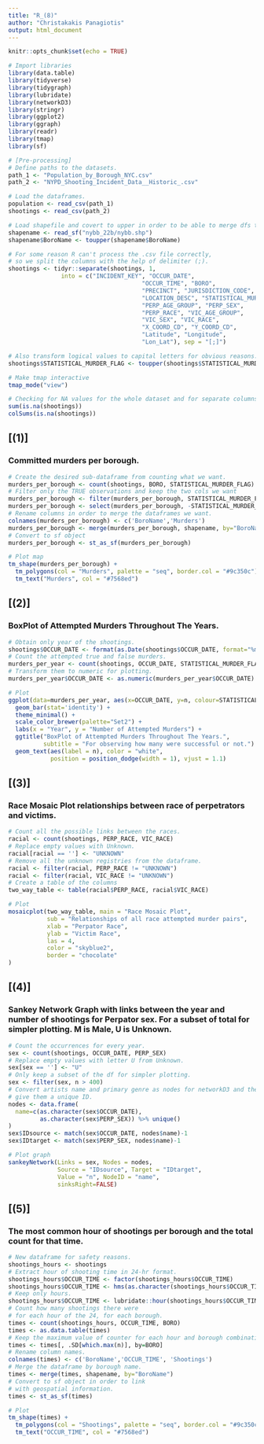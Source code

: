 ---
title: "R_(8)"
author: "Christakakis Panagiotis"
output: html_document
---

```{r setup, include=FALSE}
knitr::opts_chunk$set(echo = TRUE)
```

```{r load-packages, include=FALSE}
# Import libraries
library(data.table)
library(tidyverse)
library(tidygraph)
library(lubridate)
library(networkD3)
library(stringr)
library(ggplot2)
library(ggraph)
library(readr)
library(tmap)
library(sf)
```

```{r preprocessing_1, include=FALSE}
# [Pre-processing]
# Define paths to the datasets.  
path_1 <- "Population_by_Borough_NYC.csv"
path_2 <- "NYPD_Shooting_Incident_Data__Historic_.csv"

# Load the dataframes.
population <- read_csv(path_1)
shootings <- read_csv(path_2)

# Load shapefile and covert to upper in order to be able to merge dfs together.
shapename <- read_sf("nybb_22b/nybb.shp")
shapename$BoroName <- toupper(shapename$BoroName)

# For some reason R can't process the .csv file correctly, 
# so we split the columns with the help of delimiter (;).
shootings <- tidyr::separate(shootings, 1, 
               into = c("INCIDENT_KEY", "OCCUR_DATE",
                                      "OCCUR_TIME", "BORO",
                                      "PRECINCT", "JURISDICTION_CODE",
                                      "LOCATION_DESC", "STATISTICAL_MURDER_FLAG",
                                      "PERP_AGE_GROUP", "PERP_SEX",
                                      "PERP_RACE", "VIC_AGE_GROUP",
                                      "VIC_SEX", "VIC_RACE",
                                      "X_COORD_CD", "Y_COORD_CD",
                                      "Latitude", "Longitude",
                                      "Lon_Lat"), sep = "[;]")

# Also transform logical values to capital letters for obvious reasons.
shootings$STATISTICAL_MURDER_FLAG <- toupper(shootings$STATISTICAL_MURDER_FLAG)

# Make tmap interactive
tmap_mode("view")
```

```{r preprocessing_2, include=TRUE}
# Checking for NA values for the whole dataset and for separate columns.
sum(is.na(shootings))
colSums(is.na(shootings))
```


## [(1)]

### Committed murders per borough.
```{r 1, include=FALSE}
# Create the desired sub-dataframe from counting what we want.
murders_per_borough <- count(shootings, BORO, STATISTICAL_MURDER_FLAG)
# Filter only the TRUE observations and keep the two cols we want
murders_per_borough <- filter(murders_per_borough, STATISTICAL_MURDER_FLAG == TRUE)
murders_per_borough <- select(murders_per_borough, -STATISTICAL_MURDER_FLAG)
# Rename columns in order to merge the dataframes we want.
colnames(murders_per_borough) <- c('BoroName','Murders')
murders_per_borough <- merge(murders_per_borough, shapename, by="BoroName")
# Convert to sf object
murders_per_borough <- st_as_sf(murders_per_borough)
```

```{r plot_1, echo=TRUE, fig.height=6, fig.width=10, warning=FALSE}
# Plot map
tm_shape(murders_per_borough) + 
  tm_polygons(col = "Murders", palette = "seq", border.col = "#9c350c") + 
  tm_text("Murders", col = "#7568ed")
```


## [(2)]

### BoxPlot of Attempted Murders Throughout The Years.
```{r 2, include=FALSE}
# Obtain only year of the shootings.
shootings$OCCUR_DATE <- format(as.Date(shootings$OCCUR_DATE, format="%m/%d/%Y"),"%Y")
# Count the attempted true and false murders.
murders_per_year <- count(shootings, OCCUR_DATE, STATISTICAL_MURDER_FLAG)
# Transform them to numeric for plotting.
murders_per_year$OCCUR_DATE <- as.numeric(murders_per_year$OCCUR_DATE) 
```

```{r plot_2, echo=TRUE, fig.height=6, fig.width=10, warning=FALSE}
# Plot
ggplot(data=murders_per_year, aes(x=OCCUR_DATE, y=n, colour=STATISTICAL_MURDER_FLAG)) +
  geom_bar(stat='identity') +
  theme_minimal() + 
  scale_color_brewer(palette="Set2") +
  labs(x = "Year", y = "Number of Attempted Murders") +
  ggtitle("BoxPlot of Attempted Murders Throughout The Years.", 
          subtitle = "For observing how many were successful or not.") +
  geom_text(aes(label = n), color = "white", 
            position = position_dodge(width = 1), vjust = 1.1)
```


## [(3)]

### Race Mosaic Plot relationships between race of perpetrators and victims.
```{r 3, include=FALSE}
# Count all the possible links between the races.
racial <- count(shootings, PERP_RACE, VIC_RACE)
# Replace empty values with Unknown.
racial[racial == ''] <- "UNKNOWN"
# Remove all the unknown registries from the dataframe.
racial <- filter(racial, PERP_RACE != "UNKNOWN")
racial <- filter(racial, VIC_RACE != "UNKNOWN")
# Create a table of the columns
two_way_table <- table(racial$PERP_RACE, racial$VIC_RACE)
```

```{r plot_3, echo=TRUE, fig.height=9, fig.width=9, warning=FALSE}
# Plot
mosaicplot(two_way_table, main = "Race Mosaic Plot",
           sub = "Relationships of all race attempted murder pairs",
           xlab = "Perpator Race",
           ylab = "Victim Race",
           las = 4,
           color = "skyblue2",
           border = "chocolate"
)
```


## [(4)]

### Sankey Network Graph with links between the year and number of shootings for Perpator sex. For a subset of total for simpler plotting. M is Male, U is Unknown.
```{r 4, include=FALSE}
# Count the occurrences for every year.
sex <- count(shootings, OCCUR_DATE, PERP_SEX)
# Replace empty values with letter U from Unknown.
sex[sex == ''] <- "U"
# Only keep a subset of the df for simpler plotting.
sex <- filter(sex, n > 400)
# Convert artists name and primary genre as nodes for networkD3 and then
# give them a unique ID. 
nodes <- data.frame(
  name=c(as.character(sex$OCCUR_DATE), 
         as.character(sex$PERP_SEX)) %>% unique()
)
sex$IDsource <- match(sex$OCCUR_DATE, nodes$name)-1 
sex$IDtarget <- match(sex$PERP_SEX, nodes$name)-1
```

```{r plot_4, echo=TRUE, fig.height=6, fig.width=10, warning=FALSE}
# Plot graph
sankeyNetwork(Links = sex, Nodes = nodes,
              Source = "IDsource", Target = "IDtarget",
              Value = "n", NodeID = "name", 
              sinksRight=FALSE)
```


## [(5)]

### The most common hour of shootings per borough and the total count for that time.
```{r 5, include=FALSE}
# New dataframe for safety reasons.
shootings_hours <- shootings
# Extract hour of shooting time in 24-hr format.
shootings_hours$OCCUR_TIME <- factor(shootings_hours$OCCUR_TIME)
shootings_hours$OCCUR_TIME <- hms(as.character(shootings_hours$OCCUR_TIME))
# Keep only hours.
shootings_hours$OCCUR_TIME <- lubridate::hour(shootings_hours$OCCUR_TIME)
# Count how many shootings there were 
# for each hour of the 24, for each borough.
times <- count(shootings_hours, OCCUR_TIME, BORO)
times <- as.data.table(times)
# Keep the maximum value of counter for each hour and borough combination.
times <- times[, .SD[which.max(n)], by=BORO]
# Rename column names.
colnames(times) <- c('BoroName','OCCUR_TIME', 'Shootings')
# Merge the dataframe by borough name.
times <- merge(times, shapename, by="BoroName")
# Convert to sf object in order to link
# with geospatial information.
times <- st_as_sf(times)
```

```{r plot_5, echo=TRUE, fig.height=6, fig.width=10, warning=FALSE}
# Plot
tm_shape(times) + 
  tm_polygons(col = "Shootings", palette = "seq", border.col = "#9c350c") + 
  tm_text("OCCUR_TIME", col = "#7568ed")
```
